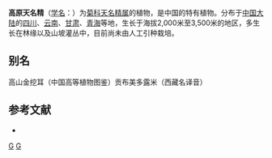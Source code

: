 {{Speciesbox 
| taxon = Carpesium lipskyi
| authority = C. Winkl.
}}
'''高原天名精'''（[[学名|学名]]：{{lang|la|''Carpesium lipskyi''}}）为[[菊科|菊科]][[天名精属|天名精属]]的植物，是中国的特有植物。分布于[[中国大陆|中国大陆]]的[[四川|四川]]、[[云南|云南]]、[[甘肃|甘肃]]、[[青海|青海]]等地，生长于海拔2,000米至3,500米的地区，多生长在林缘以及山坡灌丛中，目前尚未由人工引种栽培。

== 别名 ==
高山金挖耳（中国高等植物图鉴）贡布美多露米（西藏名译音）

== 参考文献 ==
<div class="references-small">
* {{cite web| url =http://www.bioinfo.cn/db05/KmzwSpecies.php?action=view&id=4564| title =高原天名精| work =《中国高等植物数据库全库》| publisher =中国科学院微生物研究所| author =昆明植物研究所| accessdate =2009-02-25| deadurl =yes| archiveurl =https://web.archive.org/web/20160305042511/http://www.bioinfo.cn/db05/KmzwSpecies.php?action=view&id=4564| archivedate =2016-03-05}}
</div>
{{Taxonbar}}

[[Category:天名精属|G]]
[[Category:中國特有植物|G]]